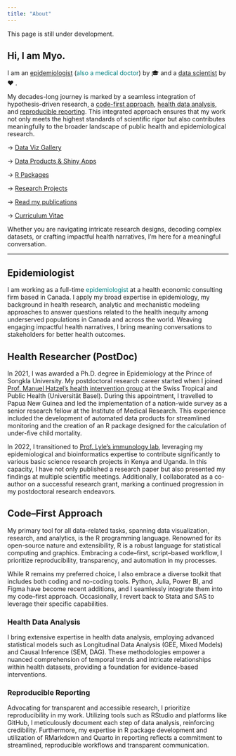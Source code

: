 ```yaml
---
title: "About"
---
```


::: callout-important
This page is still under development.
:::

## Hi, I am Myo.

I am an <span style="color:#008080;">[epidemiologist](#sec-Epidemiologist)</span> (<span style="color:#008080;">also a medical doctor</span>) by 🎓 and a [data scientist](#sec-code-first-approach) by ❤️ . 

My decades-long journey is marked by a seamless integration of hypothesis-driven research, a [code-first approach](#sec-code-first-approach), [health data analysis](#sec-health-data-analysis), and [reproducible reporting](#sec-reproducible-reporting). This integrated approach ensures that my work not only meets the highest standards of scientific rigor but also contributes meaningfully to the broader landscape of public health and epidemiological research.

   → [Data Viz Gallery](gallery.qmd#sec-data-viz)
   
   → [Data Products & Shiny Apps](gallery.qmd#sec-shiny-apps)
   
   → [R Packages](gallery.qmd#sec-rpkg)

   → [Research Projects](gallery.qmd#sec-research-projects)
   
   → [Read my publications](https://scholar.google.ca/citations?user=IWzz0rUAAAAJ&hl=en)
   
   → [Curriculum Vitae](https://raw.githubusercontent.com/myominnoo/cv/main/cv_full.pdf)


::: callout-note
Whether you are navigating intricate research designs, decoding complex datasets, or crafting impactful health narratives, I'm here for a meaningful conversation.
:::

---

## Epidemiologist {#sec-Epidemiologist}

I am working as a full-time <span style="color:#008080;">epidemiologist</span> at a health economic consulting firm based in Canada. I apply my broad expertise in epidemiology, my background in health research, analytic and mechanistic modeling approaches to answer questions related to the health inequity among underserved populations in Canada and across the world. Weaving engaging impactful health narratives, I bring meaning conversations to stakeholders for better health outcomes.  

## Health Researcher (PostDoc) {#sec-PostDoc}

In 2021, I was awarded a Ph.D. degree in Epidemiology at the Prince of Songkla University. My postdoctoral research career started when I joined [Prof. Manuel Hatzel's health intervention group](https://www.swisstph.ch/en/staff/profile/people/manuel-hetzel) at the Swiss Tropical and Public Health (Universität Basel). During this appointment, I travelled to Papua New Guinea and led the implementation of a nation-wide survey as a senior research fellow at the Institute of Medical Research. This experience included the development of automated data products for streamlined monitoring and the creation of an R package designed for the calculation of under-five child mortality.

In 2022, I transitioned to [Prof. Lyle's immunology lab](https://umanitoba.ca/medicine/faculty-staff/lyle-mckinnon), leveraging my epidemiological and bioinformatics expertise to contribute significantly to various basic science research projects in Kenya and Uganda. In this capacity, I have not only published a research paper but also presented my findings at multiple scientific meetings. Additionally, I collaborated as a co-author on a successful research grant, marking a continued progression in my postdoctoral research endeavors.

## Code–First Approach {#sec-code-first-approach}

My primary tool for all data-related tasks, spanning data visualization, research, and analytics, is the R programming language. Renowned for its open-source nature and extensibility, R is a robust language for statistical computing and graphics. Embracing a code–first, script–based workflow, I prioritize reproducibility, transparency, and automation in my processes.

While R remains my preferred choice, I also embrace a diverse toolkit that includes both coding and no-coding tools. Python, Julia, Power BI, and Figma have become recent additions, and I seamlessly integrate them into my code–first approach. Occasionally, I revert back to Stata and SAS to leverage their specific capabilities. 

### Health Data Analysis {#sec-health-data-analysis}

I bring extensive expertise in health data analysis, employing advanced statistical models such as Longitudinal Data Analysis (GEE, Mixed Models) and Causal Inference (SEM, DAG). These methodologies empower a nuanced comprehension of temporal trends and intricate relationships within health datasets, providing a foundation for evidence-based interventions.

### Reproducible Reporting {#sec-reproducible-reporting}

Advocating for transparent and accessible research, I prioritize reproducibility in my work. Utilizing tools such as RStudio and platforms like GitHub, I meticulously document each step of data analysis, reinforcing credibility. Furthermore, my expertise in R package development and utilization of RMarkdown and Quarto in reporting reflects a commitment to streamlined, reproducible workflows and transparent communication.
